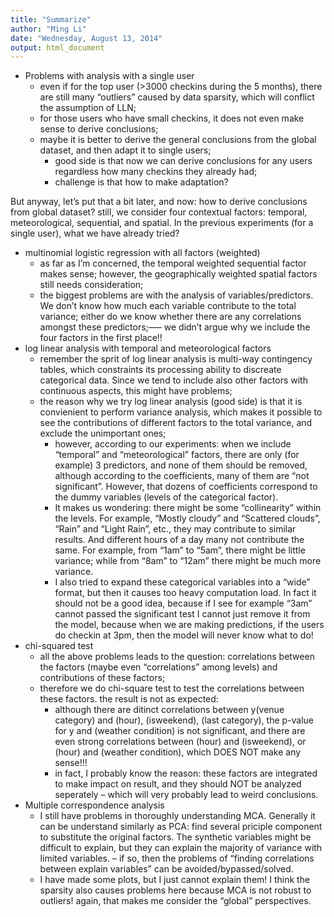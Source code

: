```yaml
---
title: "Summarize"
author: "Ming Li"
date: "Wednesday, August 13, 2014"
output: html_document
---
```


* Problems with analysis with a single user 
    + even if for the top user (>3000 checkins during the 5 months), there are still many "outliers" caused by data sparsity, which will conflict the assumption of LLN;
    + for those users who have small checkins, it does not even make sense to derive conclusions;
    + maybe it is better to derive the general conclusions from the global dataset, and then adapt it to single users;
        - good side is that now we can derive conclusions for any users regardless how many checkins they already had;
        - challenge is that how to make adaptation?
        
But anyway, let's put that a bit later, and now: how to derive conclusions from global dataset? still, we consider four contextual factors: temporal, meteorological, sequential, and spatial. In the previous experiments (for a single user), what we have already tried?

* multinomial logistic regression with all factors (weighted)
    + as far as I'm concerned, the temporal weighted sequential factor makes sense; however, the geographically weighted spatial factors still needs consideration;
    + the biggest problems are with the analysis of variables/predictors. We don't know how much each variable contribute to the total variance; either do we know whether there are any correlations amongst these predictors;----- we didn't argue why we include the four factors in the first place!!
    
* log linear analysis with temporal and meteorological factors
    + remember the sprit of log linear analysis is multi-way contingency tables, which constraints its processing ability to discreate categorical data. Since we tend to include also other factors with continuous aspects, this might have problems;
    + the reason why we try log linear analysis (good side) is that it is convienient to perform variance analysis, which makes it possible to see the contributions of different factors to the total variance, and exclude the unimportant ones;
        - however, according to our experiments: when we include "temporal" and "meteorological" factors, there are only (for example) 3 predictors, and none of them should be removed, although according to the coefficients, many of them are "not significant". However, that dozens of coefficients correspond to the dummy variables (levels of the categorical factor). 
        - It makes us wondering: there might be some "collinearity" within the levels. For example, "Mostly cloudy" and "Scattered clouds", "Rain" and "Light Rain", etc., they may contribute to similar results. And different hours of a day many not contribute the same. For example, from "1am" to "5am", there might be little variance; while from "8am" to "12am" there might be much more variance. 
        - I also tried to expand these categorical variables into a "wide" format, but then it causes too heavy computation load. In fact it should not be a good idea, because if I see for example "3am" cannot passed the significant test I cannot just remove it from the model, because when we are making predictions, if the users do checkin at 3pm, then the model will never know what to do!
    
* chi-squared test
    + all the above problems leads to the question: correlations between the factors (maybe even "correlations" among levels) and contributions of these factors;
    + therefore we do chi-square test to test the correlations between these factors. the result is not as expected:
        - although there are ditinct correlations between y(venue category) and (hour), (isweekend), (last category), the p-value for y and (weather condition) is not significant, and there are even strong correlations between (hour) and (isweekend), or (hour) and (weather condition), which DOES NOT make any sense!!!
        - in fact, I probably know the reason: these factors are integrated to make impact on result, and they should NOT be analyzed seperately -- which will very probably lead to weird conclusions.

* Multiple correspondence analysis
    + I still have problems in thoroughly understanding MCA. Generally it can be understand similarly as PCA: find several priciple component to substitute the original factors. The synthetic variables might be difficult to explain, but they can explain the majority of variance with limited variables. -- if so, then the problems of "finding correlations between explain variables" can be avoided/bypassed/solved.
    + I have made some plots, but I just cannot explain them! I think the sparsity also causes problems here because MCA is not robust to outliers! again, that makes me consider the "global" perspectives.
    

